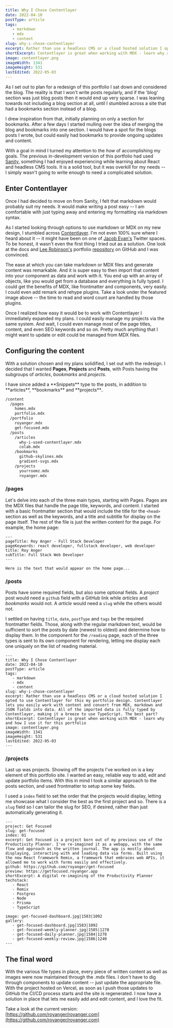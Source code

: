 ```yaml
---
title: Why I Chose Contentlayer
date: 2022-04-10
postType: article
tags:
   - markdown
   - mdx
   - content
slug: why-i-chose-contentlayer
excerpt: Rather than use a headless CMS or a cloud hosted solution I opted to use Contentlayer for this my portfolio design. Contentlayer lets you easily work with content and convert from MDX, markdown and JSON fields into data. All of the imported data is fully typed by Contentlayer, making it a breeze to use TypeScript. The best part?
shortExcerpt: Contentlayer is great when working with MDX - learn why and how I use it for this portfolio
image: contentlayer.png
imageWidth: 1341
imageHeight: 531
lastEdited: 2022-05-03
---
```


As I set out to plan for a redesign of this portfolio I sat down and considered the blog. The reality is that I won't write posts regularly, and if the 'blog' section was just blog posts then it would end up very sparse. I was leaning towards not including a blog section at all, until I stumbled across a site that had a bookmarks section instead of a blog.

I drew inspiration from that, initially planning on only a section for bookmarks. After a few days I started mulling over the idea of merging the blog and bookmarks into one section. I would have a spot for the blogs posts I wrote, but could easily had bookmarks to provide ongoing updates and content.

With a goal in mind I turned my attention to the _how_ of accomplishing my goals. The previous in-development version of this portfolio had used [Sanity](https://www.sanity.io/), something I had enjoyed experiencing while learning about React and headless CMS tools. It is a solid tool, but it was overkill for my needs -- I simply wasn't going to write enough to need a complicated solution.

## Enter Contentlayer

Once I had decided to move on from Sanity, I felt that markdown would probably suit my needs. It would make writing a post easy -- I am comfortable with just typing away and entering my formatting via markdown syntax.

As I started looking through options to use markdown or MDX on my new design, I stumbled across [Contentlayer](https://www.contentlayer.dev/). I'm not even 100% sure where I heard about it -- it might have been on one of [Jacob Evan's](https://twitter.com/JacobMGEvans) Twitter spaces. To be honest, it wasn't even the first thing I tried out as a solution. One look at the docs and [Lee Robinson's](https://twitter.com/leeerob) portfolio [repository](https://github.com/leerob/leerob.io) on GitHub and I was convinced.

The ease at which you can take markdown or MDX files and generate content was remarkable. And it is super easy to then import that content into your component as data and work with it. You end up with an array of objects, like you would get from a database and everything is fully typed. I could get the benefits of MDX, like frontmatter and components, very easily. I could even add remark and rehype plugins. Take a look under the featured image above -- the time to read and word count are handled by those plugins.

Once I realized how easy it would be to work with Contentlayer I immediately expanded my plans. I could easily manage my projects via the same system. And wait, I could even manage most of the page titles, content, and even SEO keywords and so on. Pretty much anything that I might want to update or edit could be managed from MDX files.

## Configuring the content

With a solution chosen and my plans solidified, I set out with the redesign. I decided that I wanted **Pages**, **Projects** and **Posts**, with Posts having the subgroups of _articles_, _bookmarks_ and _projects_.

<Alert type="info">
   I have since added a **Snippets** type to the posts, in addition to
   **articles**, **bookmarks** and **projects**..
</Alert>

```bash
/content
  /pages
    homes.mdx
    portfolio.mdx
  /portfolio
    royanger.mdx
    get-focused.mdx
  /posts
    /articles
      why-i-used-contentlayer.mdx
      colab.mdx
    /bookmarks
      github-skylines.mdx
      gradient-svgs.mdx
    /projects
      yourroomz.mdx
      royanger.mdx
```

### /pages

Let's delve into each of the three main types, starting with Pages. Pages are the MDX files that handle the page title, keywords, and content. I started with a basic frontmatter section that would include the title for the `<head>` section as well as the keywords, and a title and subtitle for display on the page itself. The rest of the file is just the written content for the page. For example, the home page:

```md:pages/home.mdx
---
pageTitle: Roy Anger - Full Stack Developer
pageKeywords: react developer, fullstack developer, web developer
title: Roy Anger
subTitle: Full Stack Web Developer
---

Here is the text that would appear on the home page...
```

### /posts

Posts have some required fields, but also some optional fields. A _project_ post would need a `github` field with a GitHub link while _articles_ and _bookmarks_ would not. A _article_ would need a `slug` while the others would not.

I settled on having `title`, `date`, `postType` and `tags` be the required frontmatter fields. Those, along with the regular markdown text, would be sufficient to sort the posts by date (newest to oldest) and determine how to display them. In the component for the `/reading` page, each of the three types is sent to its own component for rendering, letting me display each one uniquely on the list of reading material.

```md:/posts/articles/why-i-used-contentlayer.mdx
---
title: Why I Chose Contentlayer
date: 2022-04-10
postType: article
tags:
   - markdown
   - mdx
   - content
slug: why-i-chose-contentlayer
excerpt: Rather than use a headless CMS or a cloud hosted solution I opted to use Contentlayer for this my portfolio design. Contentlayer lets you easily work with content and convert from MDX, markdown and JSON fields into data. All of the imported data is fully typed by Contentlayer, making it a breeze to use TypeScript. The best part?
shortExcerpt: Contentlayer is great when working with MDX - learn why and how I use it for this portfolio
image: contentlayer.png
imageWidth: 1341
imageHeight: 531
lastEdited: 2022-05-03
---
```

### /projects

Last up was projects. Showing off the projects I've worked on is a key element of this portfolio site. I wanted an easy, reliable way to add, edit and update portfolio items. With this in mind I took a similar approach to the posts section, and used frontmatter to setup some key fields.

I used a `index` field to set the order that the projects would display, letting me showcase what I consider the best as the first project and so. There is a `slug` field so I can tailor the slug for SEO, if desired, rather than just automatically generating it.

```md:/portfolio/yourroomz.mdx
---
project: Get Focused
slug: get-focused
index: 01
excerpt: Get Focused is a project born out of my previous use of the Productivity Planner. I've re-imagined it as a webapp, with the same flow and approach as the written journal. The app is mostly about displaying, interacting with and loading data via forms. Built using the new React framework Remix, a framework that embraces web APIs, it allowed me to work with forms easily and effectively.
github: https://github.com/royanger/get-focused
preview: https://getfocused.royanger.app
shortExcerpt: A digital re-imagining of the Productivity Planner
techstack:
   - React
   - Remix
   - Postgres
   - Node
   - Prisma
   - TypeScript

image: get-focused-dashboard.jpg|1583|1092
gallery:
   - get-focused-dashboard.jpg|1583|1092
   - get-focused-weekly-planner.jpg|1585|1278
   - get-focused-daily-planner.jpg|1584|1278
   - get-focused-weekly-review.jpg|1586|1240
---
```

## The final word

With the various file types in place, every piece of written content as well as images were now maintained through the .mdx files. I don't have to dig through components to update content -- just update the appropriate file. With the project hosted on Vercel, as soon as I push those updates to GitHub the CI/CD process starts and the site is regenerated. I now have a solution in place that lets me easily add and edit content, and I love the fit.

Take a look at the current version: [https://github.com/royanger/royanger.com](https://github.com/royanger/royanger.com)
